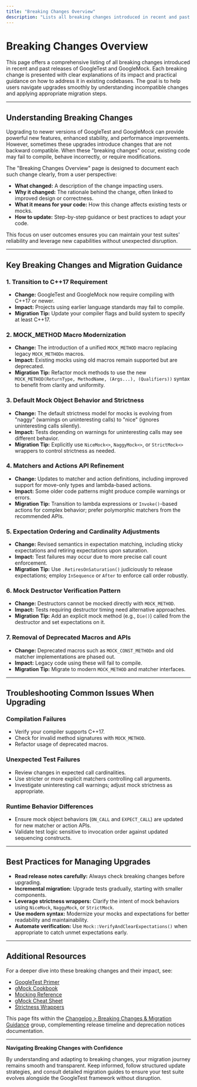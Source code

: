 ```yaml
---
title: "Breaking Changes Overview"
description: "Lists all breaking changes introduced in recent and past releases, with clear explanations of the impact and guidance on addressing them in existing code bases."
---
```


# Breaking Changes Overview

This page offers a comprehensive listing of all breaking changes introduced in recent and past releases of GoogleTest and GoogleMock. Each breaking change is presented with clear explanations of its impact and practical guidance on how to address it in existing codebases. The goal is to help users navigate upgrades smoothly by understanding incompatible changes and applying appropriate migration steps.

---

## Understanding Breaking Changes

Upgrading to newer versions of GoogleTest and GoogleMock can provide powerful new features, enhanced stability, and performance improvements. However, sometimes these upgrades introduce changes that are not backward compatible. When these "breaking changes" occur, existing code may fail to compile, behave incorrectly, or require modifications.

The "Breaking Changes Overview" page is designed to document each such change clearly, from a user perspective:

- **What changed:** A description of the change impacting users.
- **Why it changed:** The rationale behind the change, often linked to improved design or correctness.
- **What it means for your code:** How this change affects existing tests or mocks.
- **How to update:** Step-by-step guidance or best practices to adapt your code.

This focus on user outcomes ensures you can maintain your test suites' reliability and leverage new capabilities without unexpected disruption.

---

## Key Breaking Changes and Migration Guidance

### 1. Transition to C++17 Requirement

- **Change:** GoogleTest and GoogleMock now require compiling with C++17 or newer.
- **Impact:** Projects using earlier language standards may fail to compile.
- **Migration Tip:** Update your compiler flags and build system to specify at least C++17.

### 2. MOCK_METHOD Macro Modernization

- **Change:** The introduction of a unified `MOCK_METHOD` macro replacing legacy `MOCK_METHODn` macros.
- **Impact:** Existing mocks using old macros remain supported but are deprecated.
- **Migration Tip:** Refactor mock methods to use the new `MOCK_METHOD(ReturnType, MethodName, (Args...), (Qualifiers))` syntax to benefit from clarity and uniformity.

### 3. Default Mock Object Behavior and Strictness

- **Change:** The default strictness model for mocks is evolving from "naggy" (warnings on uninteresting calls) to "nice" (ignores uninteresting calls silently).
- **Impact:** Tests depending on warnings for uninteresting calls may see different behavior.
- **Migration Tip:** Explicitly use `NiceMock<>`, `NaggyMock<>`, or `StrictMock<>` wrappers to control strictness as needed.

### 4. Matchers and Actions API Refinement

- **Change:** Updates to matcher and action definitions, including improved support for move-only types and lambda-based actions.
- **Impact:** Some older code patterns might produce compile warnings or errors.
- **Migration Tip:** Transition to lambda expressions or `Invoke()`-based actions for complex behavior; prefer polymorphic matchers from the recommended APIs.

### 5. Expectation Ordering and Cardinality Adjustments

- **Change:** Revised semantics in expectation matching, including sticky expectations and retiring expectations upon saturation.
- **Impact:** Test failures may occur due to more precise call count enforcement.
- **Migration Tip:** Use `.RetiresOnSaturation()` judiciously to release expectations; employ `InSequence` or `After` to enforce call order robustly.

### 6. Mock Destructor Verification Pattern

- **Change:** Destructors cannot be mocked directly with `MOCK_METHOD`.
- **Impact:** Tests requiring destructor timing need alternative approaches.
- **Migration Tip:** Add an explicit mock method (e.g., `Die()`) called from the destructor and set expectations on it.

### 7. Removal of Deprecated Macros and APIs

- **Change:** Deprecated macros such as `MOCK_CONST_METHODn` and old matcher implementations are phased out.
- **Impact:** Legacy code using these will fail to compile.
- **Migration Tip:** Migrate to modern `MOCK_METHOD` and matcher interfaces.

---

## Troubleshooting Common Issues When Upgrading

### Compilation Failures

- Verify your compiler supports C++17.
- Check for invalid method signatures with `MOCK_METHOD`.
- Refactor usage of deprecated macros.

### Unexpected Test Failures

- Review changes in expected call cardinalities.
- Use stricter or more explicit matchers controlling call arguments.
- Investigate uninteresting call warnings; adjust mock strictness as appropriate.

### Runtime Behavior Differences

- Ensure mock object behaviors (`ON_CALL` and `EXPECT_CALL`) are updated for new matcher or action APIs.
- Validate test logic sensitive to invocation order against updated sequencing constructs.

---

## Best Practices for Managing Upgrades

- **Read release notes carefully:** Always check breaking changes before upgrading.
- **Incremental migration:** Upgrade tests gradually, starting with smaller components.
- **Leverage strictness wrappers:** Clarify the intent of mock behaviors using `NiceMock`, `NaggyMock`, or `StrictMock`.
- **Use modern syntax:** Modernize your mocks and expectations for better readability and maintainability.
- **Automate verification:** Use `Mock::VerifyAndClearExpectations()` when appropriate to catch unmet expectations early.

---

## Additional Resources

For a deeper dive into these breaking changes and their impact, see:

- [GoogleTest Primer](https://google.github.io/googletest/primer.html)
- [gMock Cookbook](https://google.github.io/googletest/gmock_cook_book.html)
- [Mocking Reference](https://google.github.io/googletest/reference/mocking.html)
- [gMock Cheat Sheet](https://google.github.io/googletest/gmock_cheat_sheet.html)
- [Strictness Wrappers](https://google.github.io/googletest/api/reference/mocking-apis/strictness-wrappers.html)

This page fits within the [Changelog > Breaking Changes & Migration Guidance](https://google.github.io/googletest/changelog/breaking-changes-migration/breaking-changes-summary.html) group, complementing release timeline and deprecation notices documentation.

---

**Navigating Breaking Changes with Confidence**

By understanding and adapting to breaking changes, your migration journey remains smooth and transparent. Keep informed, follow structured update strategies, and consult detailed migration guides to ensure your test suite evolves alongside the GoogleTest framework without disruption.
